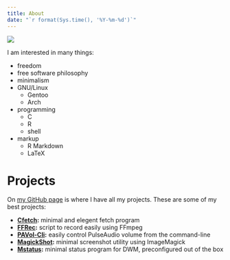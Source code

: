 ```yaml
---
title: About
date: "`r format(Sys.time(), '%Y-%m-%d')`"
---
```


![](/images/amar-al-zubaidi.jpg)

I am interested in many things:

- freedom
- free software philosophy
- minimalism
- GNU/Linux
  - Gentoo
  - Arch
- programming
  - C
  - R
  - shell
- markup
  - R Markdown
  - LaTeX

# Projects

On [my GitHub page](https://github.com/amarakon) is where I have all my projects.
These are some of my best projects:

- **[Cfetch](https://github.com/amarakon/cfetch):** minimal and elegent fetch program
- **[FFRec](https://github.com/amarakon/ffrec):** script to record easily using FFmpeg
- **[PAVol-Cli](https://github.com/amarakon/pavol-cli):** easily control PulseAudio volume from the command-line
- **[MagickShot](https://github.com/amarakon/magickshot):** minimal screenshot utility using ImageMagick
- **[Mstatus](https://github.com/amarakon/mstatus):** minimal status program for DWM, preconfigured out of the box 
